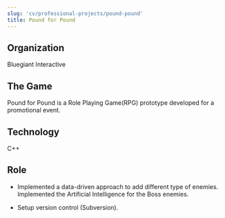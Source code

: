 ```yaml
---
slug: 'cv/professional-projects/pound-pound'
title: Pound for Pound
---
```


## Organization

Bluegiant Interactive

## The Game

Pound for Pound is a Role Playing Game(RPG) prototype developed for a promotional event.

## Technology

C++

## Role

-   Implemented a data-driven approach to add different type of enemies. Implemented the Artificial Intelligence for the Boss enemies.

-   Setup version control (Subversion).
